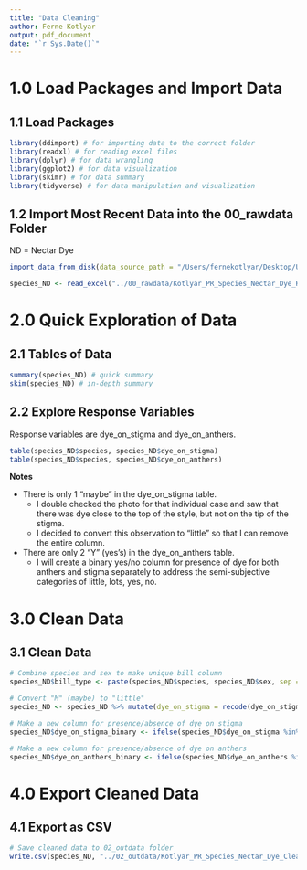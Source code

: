 ```yaml
---
title: "Data Cleaning"
author: Ferne Kotlyar
output: pdf_document
date: "`r Sys.Date()`"
---
```


# 1.0 Load Packages and Import Data

## 1.1 Load Packages

```r
library(ddimport) # for importing data to the correct folder
library(readxl) # for reading excel files
library(dplyr) # for data wrangling
library(ggplot2) # for data visualization
library(skimr) # for data summary
library(tidyverse) # for data manipulation and visualization
```

## 1.2 Import Most Recent Data into the 00_rawdata Folder

ND = Nectar Dye

```r
import_data_from_disk(data_source_path = "/Users/fernekotlyar/Desktop/UofT/Field_Work/Field_Data/Nectar_Dye/Species_Flower_Dye_Exp.xlsx", data_target_path = "/Users/fernekotlyar/Desktop/UofT/Courses/CIEE_Courses/Kotlyar_Productivity-Reproducibility_Project/00_rawdata/Kotlyar_PR_Species_Nectar_Dye_Raw.xlsx")

species_ND <- read_excel("../00_rawdata/Kotlyar_PR_Species_Nectar_Dye_Raw.xlsx", na = "N/A")
```

# 2.0 Quick Exploration of Data

## 2.1 Tables of Data

```r
summary(species_ND) # quick summary
skim(species_ND) # in-depth summary
```

## 2.2 Explore Response Variables

Response variables are dye_on_stigma and dye_on_anthers.

```r
table(species_ND$species, species_ND$dye_on_stigma)
table(species_ND$species, species_ND$dye_on_anthers)
```

**Notes**

-   There is only 1 "maybe" in the dye_on_stigma table.
    -   I double checked the photo for that individual case and saw that there was dye close to the top of the style, but not on the tip of the stigma.
    -   I decided to convert this observation to "little" so that I can remove the entire column.
-   There are only 2 "Y" (yes's) in the dye_on_anthers table.
    -   I will create a binary yes/no column for presence of dye for both anthers and stigma separately to address the semi-subjective categories of little, lots, yes, no.

# 3.0 Clean Data

## 3.1 Clean Data

```r
# Combine species and sex to make unique bill column
species_ND$bill_type <- paste(species_ND$species, species_ND$sex, sep = "-")

# Convert "M" (maybe) to "little"
species_ND <- species_ND %>% mutate(dye_on_stigma = recode(dye_on_stigma, "M" = "little"))

# Make a new column for presence/absence of dye on stigma
species_ND$dye_on_stigma_binary <- ifelse(species_ND$dye_on_stigma %in% c("little", "lots"), "Yes", "No")

# Make a new column for presence/absence of dye on anthers
species_ND$dye_on_anthers_binary <- ifelse(species_ND$dye_on_anthers %in% c("little", "lots", "Y"), "Yes", "No")
```

# 4.0 Export Cleaned Data

## 4.1 Export as CSV

```r
# Save cleaned data to 02_outdata folder
write.csv(species_ND, "../02_outdata/Kotlyar_PR_Species_Nectar_Dye_Clean.csv", row.names = FALSE)
```
